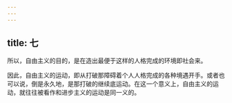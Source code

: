 ```yaml
---
---
---
```

title: 七
---



所以，自由主义的目的，是在造出最便于这样的人格完成的环境即社会来。

因此，自由主义的运动，即从打破那障碍着个人人格完成的各种境遇开手。或者也可以说，倒是永久地，是那打破的继续底运动。在这一个意义上，自由主义的运动，就往往被看作和进步主义的运动是同一义的。